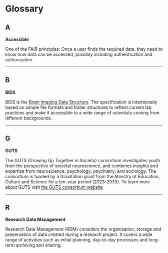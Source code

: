 # Glossary {.unnumbered}

## A {#sec-a}

**Accessible**

One of the FAIR principles: Once a user finds the required data, they need to know how data can be accessed, possibly including authentication and authorization.

------------------------------------------------------------------------

## B {#sec-b}

**BIDS**

BIDS is the [Brain Imaging Data Structure](https://bids.neuroimaging.io/). The specification is intentionally based on simple file formats and folder structures to reflect current lab practices and make it accessible to a wide range of scientists coming from different backgrounds.

------------------------------------------------------------------------

## G {#sec-g}

**GUTS**

The GUTS (Growing Up Together in Society) consortium investigates youth from the perspective of societal neuroscience, and combines insights and expertise from neuroscience, psychology, psychiatry, and sociology. The consortium is funded by a Gravitation grant from the Ministry of Education, Culture and Science for a ten-year period (2023-2033). To learn more about GUTS visit [the GUTS consortium website](https://growinguptogetherinsociety.com/)

------------------------------------------------------------------------

## R {#sec-r}

**Research Data Management**

Research Data Management (RDM) considers the organisation, storage and preservation of data created during a research project. It covers a wide range of activities such as initial planning, day-to-day processes and long-term archiving and sharing.
